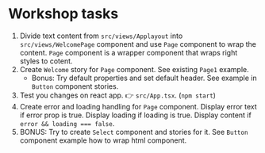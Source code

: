 
<Meta title="Docs/Workshop tasks" />

# Workshop tasks

1. Divide text content from `src/views/Applayout` into `src/views/WelcomePage` component and use `Page` component to wrap the content.
   `Page` component is a wrapper component that wraps right styles to cotent.
2. Create `Welcome` story for `Page` component. See existing `Page1` example.
   - Bonus: Try default properties and set default header. See example in `Button` component stories.
3. Test you changes on react app. 👉 `src/App.tsx`. (`npm start`)
4. Create error and loading handling for `Page` component. Display error text if error prop is true.
   Display loading if loading is true. Display content if `error && loading === false`.
5. BONUS: Try to create `Select` component and stories for it. See `Button` component example how to wrap html component.

